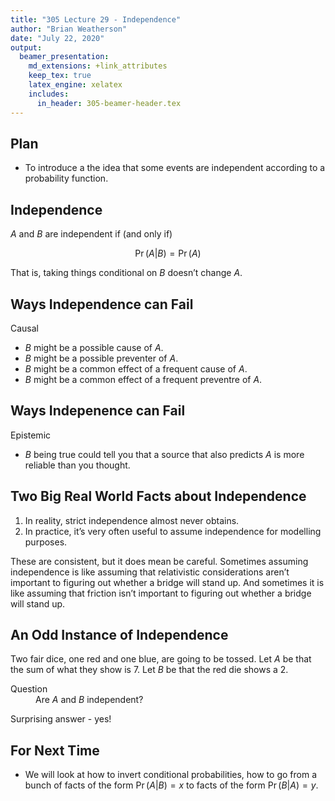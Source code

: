 ```yaml
---
title: "305 Lecture 29 - Independence"
author: "Brian Weatherson"
date: "July 22, 2020"
output: 
  beamer_presentation:
    md_extensions: +link_attributes
    keep_tex: true
    latex_engine: xelatex
    includes:
      in_header: 305-beamer-header.tex
---
```


## Plan

- To introduce a the idea that some events are independent according to a probability function.

## Independence

$A$ and $B$ are independent if (and only if)

$$
\Pr(A | B) = \Pr(A)
$$

That is, taking things conditional on $B$ doesn't change $A$.

## Ways Independence can Fail

Causal

- $B$ might be a possible cause of $A$. \pause
- $B$ might be a possible preventer of $A$. \pause
- $B$ might be a common effect of a frequent cause of $A$. \pause
- $B$ might be a common effect of a frequent preventre of $A$.

## Ways Indepenence can Fail

Epistemic

- $B$ being true could tell you that a source that also predicts $A$ is more reliable than you thought.

## Two Big Real World Facts about Independence

1. In reality, strict independence almost never obtains. \pause
2. In practice, it's very often useful to assume independence for modelling purposes. \pause

These are consistent, but it does mean be careful. Sometimes assuming independence is like assuming that relativistic considerations aren't important to figuring out whether a bridge will stand up. And sometimes it is like assuming that friction isn't important to figuring out whether a bridge will stand up.

## An Odd Instance of Independence

Two fair dice, one red and one blue, are going to be tossed. Let $A$ be that the sum of what they show is 7. Let $B$ be that the red die shows a 2.

Question
:    Are $A$ and $B$ independent? \pause

Surprising answer - yes!

## For Next Time

- We will look at how to invert conditional probabilities, how to go from a bunch of facts of the form $\Pr(A | B) = x$ to facts of the form $\Pr(B | A) = y$.
